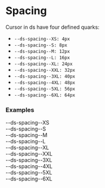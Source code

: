 
<Meta title="Design System/Quarks/Spacing" />

# Spacing

Cursor in ds have four defined quarks:

-   `--ds-spacing--XS: 4px`
-   `--ds-spacing--S: 8px`
-   `--ds-spacing--M: 12px`
-   `--ds-spacing--L: 16px`
-   `--ds-spacing--XL: 24px`
-   `--ds-spacing--XXL: 32px`
-   `--ds-spacing--3XL: 40px`
-   `--ds-spacing--4XL: 48px`
-   `--ds-spacing--5XL: 56px`
-   `--ds-spacing--6XL: 64px`

### Examples

<Canvas>
    <Story name="--ds-spacing--XS">
        <div>--ds-spacing--XS</div>
        <div style={{ border: "1px solid black", width: "70px", height: "var(--ds-spacing--XS)" }} />
    </Story>
    <Story name="--ds-spacing--S">
        <div>--ds-spacing--S</div>
        <div style={{ border: "1px solid black", width: "70px", height: "var(--ds-spacing--S" }} />
    </Story>
    <Story name="--ds-spacing--M">
        <div>--ds-spacing--M</div>
        <div style={{ border: "1px solid black", width: "70px", height: "var(--ds-spacing--M)" }} />
    </Story>
    <Story name="--ds-spacing--L">
        <div>--ds-spacing--L</div>
        <div style={{ border: "1px solid black", width: "70px", height: "var(--ds-spacing--L)" }} />
    </Story>
    <Story name="--ds-spacing--XL">
        <div>--ds-spacing--XL</div>
        <div style={{ border: "1px solid black", width: "70px", height: "var(--ds-spacing--XL)" }} />
    </Story>
    <Story name="--ds-spacing--XXL">
        <div>--ds-spacing--XXL</div>
        <div style={{ border: "1px solid black", width: "70px", height: "var(--ds-spacing--XXL)" }} />
    </Story>
    <Story name="--ds-spacing--3XL">
        <div>--ds-spacing--3XL</div>
        <div style={{ border: "1px solid black", width: "70px", height: "var(--ds-spacing--3XL)" }} />
    </Story>
    <Story name="--ds-spacing--4XL">
        <div>--ds-spacing--4XL</div>
        <div style={{ border: "1px solid black", width: "70px", height: "var(--ds-spacing--4XL)" }} />
    </Story>
    <Story name="--ds-spacing--5XL">
        <div>--ds-spacing--5XL</div>
        <div style={{ border: "1px solid black", width: "70px", height: "var(--ds-spacing--5XL)" }} />
    </Story>
    <Story name="--ds-spacing--6XL">
        <div>--ds-spacing--6XL</div>
        <div style={{ border: "1px solid black", width: "70px", height: "var(--ds-spacing--6XL)" }} />
    </Story>
</Canvas>
